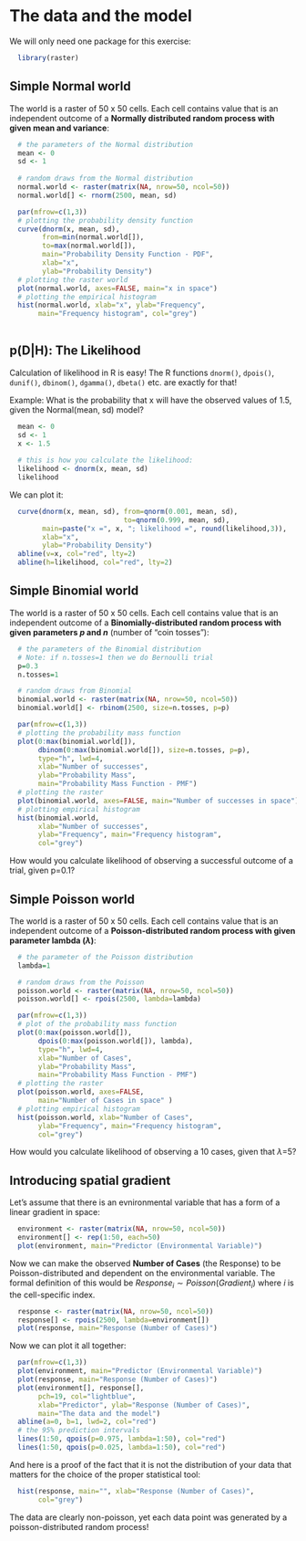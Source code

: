 The data and the model
======================

We will only need one package for this exercise:
```r
  library(raster)
```


Simple Normal world
-------------------

The world is a raster of 50 x 50 cells. Each cell contains value that is an independent outcome of a **Normally distributed random process with given mean and variance**:
```r
  # the parameters of the Normal distribution
  mean <- 0
  sd <- 1
  
  # random draws from the Normal distribution
  normal.world <- raster(matrix(NA, nrow=50, ncol=50))
  normal.world[] <- rnorm(2500, mean, sd)

  par(mfrow=c(1,3))
  # plotting the probability density function
  curve(dnorm(x, mean, sd), 
        from=min(normal.world[]), 
        to=max(normal.world[]), 
        main="Probability Density Function - PDF",
        xlab="x",
        ylab="Probability Density")
  # plotting the raster world
  plot(normal.world, axes=FALSE, main="x in space")  
  # plotting the empirical histogram
  hist(normal.world, xlab="x", ylab="Frequency", 
       main="Frequency histogram", col="grey")  
  
```


p(D|H): The Likelihood
----------------------
Calculation of likelihood in R is easy! The R functions ```dnorm()```, ```dpois()```, ```dunif()```, ```dbinom()```, ```dgamma()```, ```dbeta()``` etc. are exactly for that!

Example: What is the probability that x will have the observed values of 1.5, given the Normal(mean, sd) model?
```r
  mean <- 0
  sd <- 1
  x <- 1.5
  
  # this is how you calculate the likelihood:
  likelihood <- dnorm(x, mean, sd)
  likelihood
```

We can plot it:
```r
  curve(dnorm(x, mean, sd), from=qnorm(0.001, mean, sd), 
                            to=qnorm(0.999, mean, sd),
        main=paste("x =", x, "; likelihood =", round(likelihood,3)),
        xlab="x",
        ylab="Probability Density")
  abline(v=x, col="red", lty=2)
  abline(h=likelihood, col="red", lty=2)
```


Simple Binomial world
---------------------

The world is a raster of 50 x 50 cells. Each cell contains value that is an independent outcome of a **Binomially-distributed random process with given parameters $p$ and $n$** (number of "coin tosses"):

```r
  # the parameters of the Binomial distribution 
  # Note: if n.tosses=1 then we do Bernoulli trial
  p=0.3
  n.tosses=1

  # random draws from Binomial
  binomial.world <- raster(matrix(NA, nrow=50, ncol=50))
  binomial.world[] <- rbinom(2500, size=n.tosses, p=p)

  par(mfrow=c(1,3))
  # plotting the probability mass function
  plot(0:max(binomial.world[]), 
       dbinom(0:max(binomial.world[]), size=n.tosses, p=p),
       type="h", lwd=4,
       xlab="Number of successes",
       ylab="Probability Mass",
       main="Probability Mass Function - PMF")
  # plotting the raster
  plot(binomial.world, axes=FALSE, main="Number of successes in space")  
  # plotting empirical histogram
  hist(binomial.world, 
       xlab="Number of successes", 
       ylab="Frequency", main="Frequency histogram",
       col="grey")  
```

How would you calculate likelihood of observing a successful outcome of a trial, given p=0.1?

Simple Poisson world
--------------------

The world is a raster of 50 x 50 cells. Each cell contains value that is an independent outcome of a **Poisson-distributed random process with given parameter lambda ($\lambda$)**:

```r
  # the parameter of the Poisson distribution
  lambda=1

  # random draws from the Poisson
  poisson.world <- raster(matrix(NA, nrow=50, ncol=50))
  poisson.world[] <- rpois(2500, lambda=lambda)

  par(mfrow=c(1,3))
  # plot of the probability mass function
  plot(0:max(poisson.world[]), 
       dpois(0:max(poisson.world[]), lambda),
       type="h", lwd=4,
       xlab="Number of Cases",
       ylab="Probability Mass",
       main="Probability Mass Function - PMF")
  # plotting the raster
  plot(poisson.world, axes=FALSE, 
       main="Number of Cases in space" )  
  # plotting empirical histogram
  hist(poisson.world, xlab="Number of Cases", 
       ylab="Frequency", main="Frequency histogram",
       col="grey")  
```

How would you calculate likelihood of observing a 10 cases, given that $\lambda$=5?

Introducing spatial gradient
----------------------------

Let's assume that there is an evnironmental variable that has a form of a linear gradient in space:
```r
  environment <- raster(matrix(NA, nrow=50, ncol=50))
  environment[] <- rep(1:50, each=50)
  plot(environment, main="Predictor (Environmental Variable)")
```

Now we can make the observed **Number of Cases** (the Response) to be Poisson-distributed and dependent on the environmental variable. The formal definition of this would be
$Response_i \sim  Poisson(Gradient_i)$
where $i$ is the cell-specific index.
```r
  response <- raster(matrix(NA, nrow=50, ncol=50))
  response[] <- rpois(2500, lambda=environment[])
  plot(response, main="Response (Number of Cases)")
```

Now we can plot it all together:
```r
  par(mfrow=c(1,3))
  plot(environment, main="Predictor (Environmental Variable)")
  plot(response, main="Response (Number of Cases)")
  plot(environment[], response[],
       pch=19, col="lightblue",
       xlab="Predictor", ylab="Response (Number of Cases)",
       main="The data and the model")
  abline(a=0, b=1, lwd=2, col="red")
  # the 95% prediction intervals
  lines(1:50, qpois(p=0.975, lambda=1:50), col="red")
  lines(1:50, qpois(p=0.025, lambda=1:50), col="red")
```

And here is a proof of the fact that it is not the distribution of your data that matters for the choice of the proper statistical tool:
```r
  hist(response, main="", xlab="Response (Number of Cases)",
       col="grey")
```
The data are clearly non-poisson, yet each data point was generated by a poisson-distributed random process!

